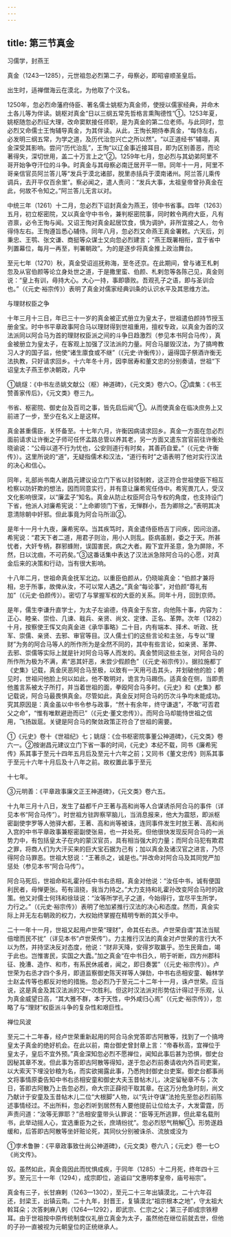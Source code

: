 ```yaml
---
---
---
```

title: 第三节真金
---



习儒学，封燕王

真金（1243—1285），元世祖忽必烈第二子，母察必，即昭睿顺圣皇后。

出生时，适禅僧海云在漠北，为他取了个汉名。

1250年，忽必烈命藩府侍臣、著名儒士姚枢为真金师，使授以儒家经典，并命木土各儿等为伴读。姚枢对真金“日以三纲五常先哲格言熏陶德性”①。1253年夏，姚枢随忽必烈征大理，改命窦默接任师职，是为真金的第二位老师。与此同时，忽必烈又命儒士王恂辅导真金，为其伴读。从此，王恂长期侍奉真金，“每侍左右，必发明三纲五常，为学之道，及历代治忽兴亡之所以然”。“以正道经书”辅翊，真金深受其影响。尝问“历代治乱”，王恂“以辽金事近接耳目，即为区别善恶，而论著得失，深切世用，盖二十万言上之”②。1259年七月，忽必烈与其幼弟阿里不哥开始争夺汗位的斗争。时真金与其母察必南迁居开平一带。同年十一月，阿里不哥亲信官员阿兰答儿等“发兵于漠北诸部，脱里赤括兵于漠南诸州。阿兰答儿乘传调兵，去开平仅百余里”。察必闻之，遣人责问：“发兵大事，太祖皇帝曾孙真金在此，何故不令知之。”阿兰答儿无言以对。

中统三年（1261）十二月，忽必烈下诏封真金为燕王，领中书省事。四年（1263）五月，初立枢密院，又以真金守中书令，兼判枢密院事，同时敕令两府大臣，凡有咨禀，必令王恂与闻。又诏王恂对真金起居饮食，慎为调护，非所宜接之人，勿令得侍左右。王恂遵旨悉心辅侍。同年八月，忽必烈又命燕王真金署敕。六天后，刘秉忠、王鹗、张文谦、商挺等众谋士又向忽必烈建言；“燕王既署相衔，宜于省中列置幕位，每月一再至，判署朝政”。为的是逐步将真金推上政治舞台。

至元七年（1270）秋，真金受诏巡抚称海，至冬还京。在此期间，曾与诸王札剌忽及从官伯颜等论立身处世之道，于是撒里蛮、伯颜、札剌忽等各陈己见，真金则说：“皇上有训，毋持大心。大心一持，事即隳败。吾观孔子之语，即与圣训合也。”（《元史·裕宗传》）表明了真金对儒家经典训条的认识水平及其思维方法。

与理财权臣之争

十年三月十三日，年已三十一岁的真金被正式册立为皇太子，世祖遣伯颜持节授玉册金宝。时中书平章政事阿合马以理财得到世祖重用，擅权专政，以真金为首的汉法派同以阿合马为首的理财权臣派之间的斗争日趋激烈（参见本书阿合马传），真金被册立为皇太子，在客观上加强了汉法派的力量。阿合马屡毁汉法，为了搞垮教习人才的国子监，他使“诸生廪食或不继”（《元史·许衡传》），逼得国子祭酒许衡无法执教，只好请求回乡。十六年冬十月，因李居寿和董文忠的分别奏请，世祖“下诏皇太子燕王参决朝政，凡中

①姚燧：《中书左丞姚文献公（枢）神道碑》，《元文类》卷六○。②虞集：《书王赞善家传后》，《元文类》卷三九。

书省、枢密院、御史台及百司之事，皆先启后闻”①。从而使真金在临决庶务上又前进了一步，至少在名义上是这样。

真金甚重儒臣，关怀备至。十七年六月，许衡因病请求回乡。真金一方面在忽必烈面前请求让许衡之子师可任怀孟路总管以养其老，另一方面又遣东宫官前往许衡处晓谕说：“公毋以道不行为忧也，公安则道行有时矣，其善药自爱。”（《元史·许衡传》）。这里所说的“道”，无疑指儒术和汉法，“道行有时”之语表明了他对实行汉法的决心和信心。

同年，礼部尚书南人谢昌元建议设立门下省以封驳制敕，这正符合世祖使臣下相互检察以防奸欺的想法，因而同意实行，并有意让廉希宪任侍中。希宪畏兀人，受汉文化影响很深，以“廉孟子”知名。真金从防止权臣阿合马专权的角度，也支持设门下省，他派人对廉希宪说：“上命卿领门下省，无惮群小，吾为卿除之。”表明其决意清除朝中奸邪。但此事竟为阿合马所沮②。

是年十一月十九夜，廉希宪卒。当其疾笃时，真金遣侍臣杨吉丁问疾，因问治道。希宪说：“君天下者二道，用君子则治，用小人则乱。臣病虽剧，委之于天。所甚忧者，大奸专柄，群邪蜂附，误国害民，病之大者。殿下宜开圣意，急为屏除，不然，日以沈痼，不可药矣。”③这番话集中表达了汉法派急除阿合马的心愿，对真金后来的决策和行动，当有很大影响。

十八年二月，世祖命真金抚军北边。以重臣伯颜从，仍晓喻真金：“伯颜才兼将相，忠于所事，故俾从汝，不可以常人遇之。”真金“每论事”，对伯颜“尊礼有加”（《元史·伯颜传》）。密切了与掌握军权的大臣的关系。同年十月，回到京师。

是年，儒生李谦升直学士，为太子左谕德，侍真金于东宫，向他陈十事，内容为：正心、睦亲、崇俭、几谏、戢兵、亲贤、尚文、定律、正名、革弊。次年（1282）十月，按察使王恽又向真金进《承华事略》二十目，内有端本、择术、听政、抚军、崇儒、亲贤、去邪、审官等目。汉人儒士们的这些言论和主张，与专以“理财”为务的阿合马等人的所作所为是全然不同的，其中有些言论，如亲贤、革弊、去邪、崇儒等实际上就是针对阿合马等人而发的。真金赞同这些主张，对阿合马的所作所为极为不满，素“恶其奸恶，未尝少假颜色”（《元史·裕宗传》）。据拉施都丁《史集》记载，真金厌恶阿合马至极，以致有一天用弓击其头，并划破他的脸；朝见时，世祖问他脸上何以如此，他不敢明对，诡言为马踢伤。适真金在侧，当即责他羞言系被太子所打，并当着世祖的面，拳殴阿合马多时。《元史》和《史集》都记载说，阿合马最畏惧真金。尽管如此，真金反对阿合马的历次斗争均未能成功。究其原因是：真金虽以中书令参与政事，“然十有余年，终守谦退”，不敢“可否君父之命”，“惟有唯默避逊而已”（《元史·董文忠传》）。而阿合马却能恃世祖之信用，飞扬跋扈。关键是阿合马的聚敛政策正符合了世祖的需要。

①《元史》卷十《世祖纪》七；姚燧：《佥书枢密院事董公神道碑》，《元文类》卷六一。②按谢昌元建议立门下省一事的时间，《元史》本纪不载，同书《廉希宪传》系其事于至元十四年五月后及至元十六年之前；又同书《董文忠传》则系其事于至元十六年十月后及十八年之前。故权置此事于至元

十七年。

③元明善：《平章政事廉文正王神道碑》，《元文类》卷六五。

十九年三月十八日，发生了益都千户王著与高和尚等人合谋诱杀阿合马的事件（详见本书“阿合马传”）。时世祖方驻跸察罕脑儿，当消息报来，他大为震怒，即派枢密副使孛罗等人弛驿大都，王著、高和尚等被诛，连同事件发生时放王著、高和尚入宫的中书平章政事兼枢密副使张易，也一并处死。但他很快发现反阿合马的一派势力中，有包括皇太子在内的蒙汉官员，具有相当强大的力量；而阿合马犯有欺君之罪，将商人们为大汗买来的巨大宝石据为己有；加以真金及诸汉官之进言，乃尽得阿合马罪恶。世祖大怒说：“王著杀之，诚是也。”并改命对阿合马及其同党严加惩处（参见本书“阿合马传”）。

阿合马死后，世祖命和礼霍孙任中书右丞相，真金对他说：“汝任中书，诚有便国利民者，毋惮更张。苟有沮挠，我当力持之。”大力支持和礼霍孙改变阿合马时的政策。他又对儒士何玮和徐琰说：“汝等所学孔子之道，今始得行，宜尽平生所学，力行之。”（《元史·裕宗传》）表明了他加紧推行汉法的决心和态度。然而，真金实际上并无左右朝政的权力，大权始终掌握在精明专断的其父手中。

二十一年十一月，世祖又起用卢世荣“理财”，命其任右丞。卢世荣自谓“其法当赋倍增而民不扰”（详见本书“卢世荣传”）。力主推行汉法的真金对卢世荣的言行大不以为然，并持坚决反对态度，他说：“财非天降，安得岁取赢乎。恐生民膏血，竭于此也。岂惟害民，实国之大蠹。”加之真金“在中书日久，明于听断，四方州郡科征、挽漕、造作、和市，有系民休戚者，闻之，即日奏罢”（《元史·裕宗传》）。卢世荣为右丞才四个多月，即道监察御史陈天祥等人弹劾，中书右丞相安童、翰林学士赵孟传等也都反对他的措施。忽必烈乃于至元二十二年十一月，诛卢世荣。应当说，这是真金及其汉法派的又一次胜利。但这时汉法派对形势估计得过于乐观，认为真金威望日高，“其大雅不群，本于天性，中外咸归心焉”（《元史·裕宗传》），忽略了与“理财”权臣派斗争的复杂性和艰巨性。

禅位风波

至元二十二年春，经卢世荣重新起用的阿合马余党答即古阿散等，找到了一个搞垮皇太子真金的绝好机会。在此以前，南台御史曾封章上言：“帝春秋高，宜禅位于皇太子，皇后不宜外预。”真金深知忽必烈不愿禅位，闻知此事后甚为恐惧，御史台因秘其章不发。但此事为答即古阿散等得知，遂于忽必烈前奏请收内外百司吏案，以大索天下埋没钞粮为名，而实欲揭露此事，乃悉拘封御史台吏案。御史台都事尚文将事情原委告知中书右丞相安童和御史大夫玉昔帖木儿，决定留秘章不与；次日，答即古阿散乃上告忽必烈，命大宗正薛彻干取其章。在这万分危急时刻，尚文乃献计于安童及玉昔帖木儿二位“大根脚”人物，以“先计夺谋”法抢先至忽必烈前陈述事情经过。不出所料，忽必烈听到居然有人要他提前让位给太子，大发雷霆，历声责问道：“汝等无罪耶？”丞相安童带头认罪说：“臣等无所逃罪，但此辈名载刑书，此举动摇人心，宜选重臣为之长，庶靖纷扰”。忽必烈怒气稍解①。形势遂趋缓和，后答即古阿散等坐奸赃论死，其同伙分别被诛杀、流放或没为

①孛术鲁翀：《平章政事致仕尚公神道碑》，《元文类》卷六八；《元史》卷一七○《尚文传》。

奴。虽然如此，真金竟因此而忧惧成疾，于同年（1285）十二月死，终年四十三岁。至元三十一年（1294），成宗即位，追谥曰“文惠明孝皇帝，庙号裕宗”。

真金有三子，长甘麻剌（1263—1302），至元二十三年出镇漠北，二十六年召还，封梁王，出镇云南。二十九年，封晋王，复镇漠北“祖宗根本之地”，守太祖大斡耳朵；次答剌麻八剌（1264—1292），即武宗、仁宗之父；第三子即成宗铁穆耳。由于世祖按中原传统制度仪礼册立真金为太子，虽然他在继位前就去世，但他的子孙一直被视为元朝皇位的正统继承人。